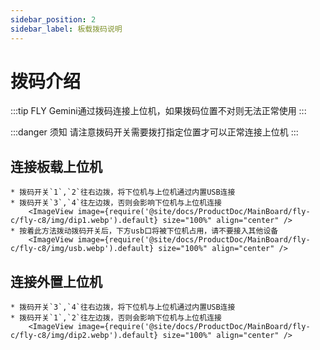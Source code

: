 ```yaml
---
sidebar_position: 2
sidebar_label: 板载拨码说明
---
```





# 拨码介绍

:::tip
FLY Gemini通过拨码连接上位机，如果拨码位置不对则无法正常使用
:::

:::danger 须知
请注意拨码开关需要拨打指定位置才可以正常连接上位机
:::

## 连接板载上位机

    * 拨码开关`1`,`2`往右边拨，将下位机与上位机通过内置USB连接
    * 拨码开关`3`,`4`往左边拨，否则会影响下位机与上位机连接
        <ImageView image={require('@site/docs/ProductDoc/MainBoard/fly-c/fly-c8/img/dip1.webp').default} size="100%" align="center" />
    * 按着此方法拨动拨码开关后，下方usb口将被下位机占用，请不要接入其他设备
        <ImageView image={require('@site/docs/ProductDoc/MainBoard/fly-c/fly-c8/img/usb.webp').default} size="100%" align="center" />


## 连接外置上位机

    * 拨码开关`3`,`4`往右边拨，将下位机与上位机通过内置USB连接
    * 拨码开关`1`,`2`往左边拨，否则会影响下位机与上位机连接
        <ImageView image={require('@site/docs/ProductDoc/MainBoard/fly-c/fly-c8/img/dip2.webp').default} size="100%" align="center" />


